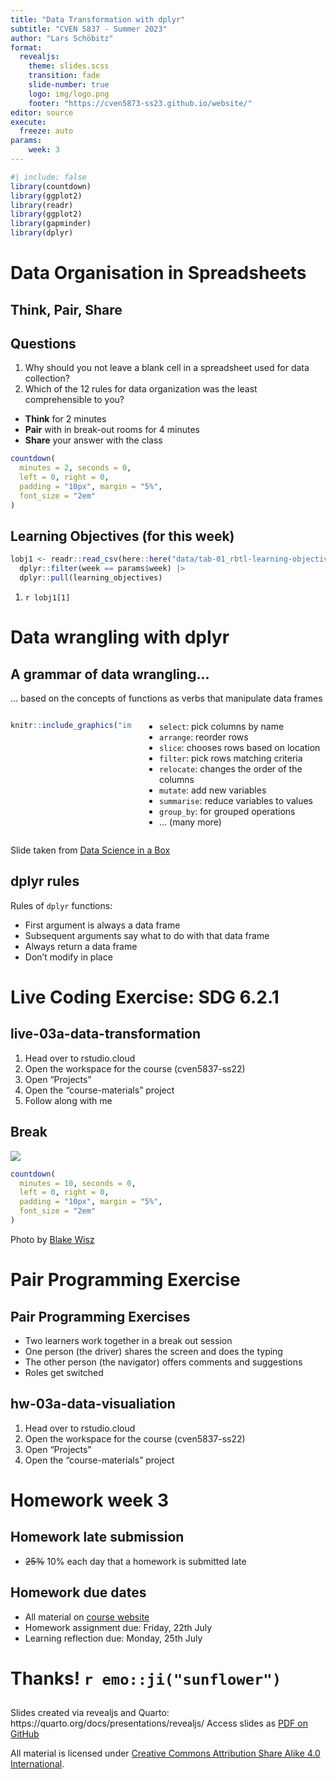 ```yaml
---
title: "Data Transformation with dplyr"
subtitle: "CVEN 5837 - Summer 2023"
author: "Lars Schöbitz"
format: 
  revealjs: 
    theme: slides.scss
    transition: fade
    slide-number: true
    logo: img/logo.png
    footer: "https://cven5873-ss23.github.io/website/"
editor: source
execute:
  freeze: auto
params:
    week: 3
---
```


<script defer data-domain="cven5837-ss23.github.io/website" src="https://plausible.io/js/plausible.js"></script>

```r
#| include: false
library(countdown)
library(ggplot2)
library(readr)
library(ggplot2)
library(gapminder)
library(dplyr)
```

# Data Organisation in Spreadsheets {background-color="#0F4C81"}

## Think, Pair, Share

:::{.callout-note}
## Questions
1. Why should you not leave a blank cell in a spreadsheet used for data collection?
2. Which of the 12 rules for data organization was the least comprehensible to you?
:::

- **Think** for 2 minutes
- **Pair** with in break-out rooms for 4 minutes
- **Share** your answer with the class


```r

countdown(
  minutes = 2, seconds = 0,
  left = 0, right = 0,
  padding = "10px", margin = "5%",
  font_size = "2em"
)

```

## Learning Objectives (for this week)

```r

lobj1 <- readr::read_csv(here::here("data/tab-01_rbtl-learning-objectives.csv")) |>
  dplyr::filter(week == params$week) |>
  dplyr::pull(learning_objectives)

```

1. `r lobj1[1]`

# Data wrangling with dplyr  {background-color="#0F4C81"}

## A grammar of data wrangling... {.smaller}

... based on the concepts of functions as verbs that manipulate data frames

:::: {.columns}

::: {.column width="40%"}

```r
knitr::include_graphics("img/lec-03/dplyr-part-of-tidyverse.png")
```

:::

::: {.column width="60%"}

- `select`: pick columns by name
- `arrange`: reorder rows
- `slice`: chooses rows based on location
- `filter`: pick rows matching criteria
- `relocate`: changes the order of the columns
- `mutate`: add new variables
- `summarise`: reduce variables to values
- `group_by`: for grouped operations
- ... (many more)
:::

::::

::: {.aside}
Slide taken from [Data Science in a Box](https://datasciencebox.org/)
:::

## dplyr rules

Rules of `dplyr` functions:

::: {.incremental}

- First argument is always a data frame
- Subsequent arguments say what to do with that data frame
- Always return a data frame  
- Don't modify in place 

:::

# Live Coding Exercise: SDG 6.2.1 {background-color="#0F4C81"}

## live-03a-data-transformation

1. Head over to rstudio.cloud
2. Open the workspace for the course (cven5837-ss22)
3. Open "Projects"
4. Open the "course-materials" project
5. Follow along with me

## Break

![](img/lec-01/coffee-break.jpg)

```r

countdown(
  minutes = 10, seconds = 0,
  left = 0, right = 0,
  padding = "10px", margin = "5%",
  font_size = "2em"
)

```

::: aside
Photo by [Blake Wisz](https://unsplash.com/@blakewisz)
:::

# Pair Programming Exercise {background-color="#0F4C81"}

## Pair Programming Exercises 

- Two learners work together in a break out session
- One person (the driver) shares the screen and does the typing
- The other person (the navigator) offers comments and suggestions
- Roles get switched 

## hw-03a-data-visualiation

1. Head over to rstudio.cloud
2. Open the workspace for the course (cven5837-ss22)
3. Open "Projects"
4. Open the "course-materials" project

# Homework week 3 {background-color="#0F4C81"}

## Homework late submission

- ~~25%~~ 10% each day that a homework is submitted late


## Homework due dates

- All material on [course website](https://cven5837-ss22.github.io/website/weeks/wk-03.html)
- Homework assignment due: Friday, 22th July
- Learning reflection due: Monday, 25th July

# Thanks! `r emo::ji("sunflower")`  {background-color="#0F4C81"}

## 

Slides created via revealjs and Quarto: https://quarto.org/docs/presentations/revealjs/ 
Access slides as [PDF on GitHub](https://github.com/cven5837-ss22/website/raw/main/slides/lec-03-transformation.pdf)

All material is licensed under [Creative Commons Attribution Share Alike 4.0 International](https://creativecommons.org/licenses/by-sa/4.0/). 

